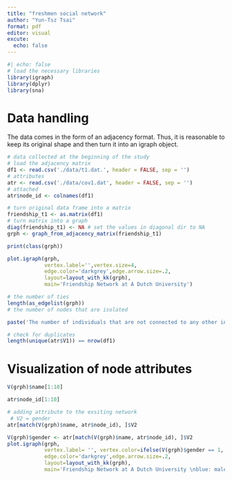 ```yaml
---
title: "freshmen social network"
author: "Yun-Tsz Tsai"
format: pdf
editor: visual
excute: 
  echo: false
---
```


```r
#| echo: false
# load the necessary libraries
library(igraph)
library(dplyr)
library(sna)
```

# Data handling

The data comes in the form of an adjacency format. Thus, it is reasonable to keep its original shape and then turn it into an igraph object.

```r
# data collected at the beginning of the study
# load the adjacency matrix 
df1 <- read.csv('./data/t1.dat.', header = FALSE, sep = '')
# attributes 
atr <- read.csv('./data/cov1.dat', header = FALSE, sep = '')
# attached 
atr$node_id <- colnames(df1)

```

```r
# turn original data frame into a matrix
friendship_t1 <- as.matrix(df1)
# turn matrix into a graph
diag(friendship_t1) <- NA # set the values in diagonal dir to NA 
grph <- graph_from_adjacency_matrix(friendship_t1)

print(class(grph))
```

```r
plot.igraph(grph,
            vertex.label='',vertex.size=4,
            edge.color='darkgrey',edge.arrow.size=.2,
            layout=layout_with_kk(grph), 
            main='Friendship Network at A Dutch University')
```

```r
# the number of ties
length(as_edgelist(grph))
# the number of nodes that are isolated

paste('The number of individuals that are not connected to any other individuals is', length(isolates(friendship_t1)))
```

```r
# check for duplicates
length(unique(atr$V1)) == nrow(df1)

```

# Visualization of node attributes

```r
V(grph)$name[1:10]
```

```r
atr$node_id[1:10]
```

```r
# adding attribute to the exsiting network
 # V2 = gender
atr[match(V(grph)$name, atr$node_id), ]$V2
```

```r
V(grph)$gender <- atr[match(V(grph)$name, atr$node_id), ]$V2
plot.igraph(grph,
            vertex.label= '', vertex.color=ifelse(V(grph)$gender == 1,'royalblue','pink'), #1 = male, 2 = female
            edge.color='darkgrey',edge.arrow.size=.2,
            layout=layout_with_kk(grph),
            main='Friendship Network at A Dutch University \nblue: male, pink: female')
```
